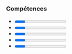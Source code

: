 
### Compétences

- <EmList values="Angular, React, Vue.js, Bootstrap"/>
  <Progress score="9.5"/>

- <EmList values="Java, Spring, MongoDB, Docker"/>
  <Progress score="7"/>

- <EmList values="Jenkins, GitHub CI, Keycloak"/>
  <Progress score="6"/>

- <EmList values="SQL, Kubernetes, RabbitMQ"/>
  <Progress score="4"/>

- <EmList values="Python, C++"/>
  <Progress score="2"/>
